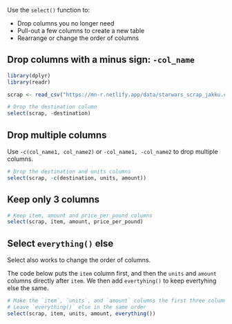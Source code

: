 
Use the `select()` function to:

- Drop columns you no longer need
- Pull-out a few columns to create a new table
- Rearrange or change the order of columns


## Drop columns with a minus sign: `-col_name` {-}
```r
library(dplyr)
library(readr)

scrap <- read_csv("https://mn-r.netlify.app/data/starwars_scrap_jakku.csv")

# Drop the destination column
select(scrap, -destination)
```


## Drop multiple columns {-}

Use `-c(col_name1, col_name2)` or `-col_name1, -col_name2` to drop multiple columns.

```r

# Drop the destination and units columns
select(scrap, -c(destination, units, amount))
```


## Keep only 3 columns {-}
```r
# Keep item, amount and price_per_pound columns
select(scrap, item, amount, price_per_pound)
```


## Select `everything()` else {-}

Select also works to change the order of columns.

The code below puts the `item` column first, and then the `units` and `amount` columns directly after `item`. We then add `evertyhing()` to keep evertyhing else the same. 

```r

# Make the `item`, `units`, and `amount` columns the first three columns
# Leave `everything()` else in the same order
select(scrap, item, units, amount, everything())
```

